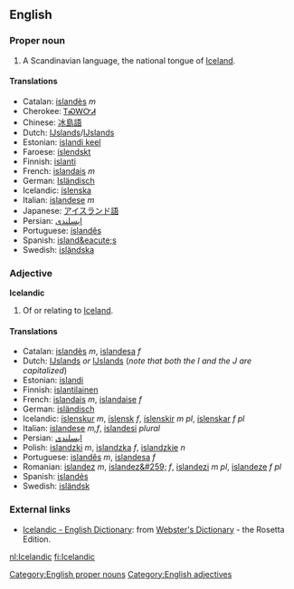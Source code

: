 ==English==
===Proper noun===
[[Category:English proper nouns]]
#A Scandinavian language, the national tongue of [[Iceland]].

====Translations====
*Catalan: [[islandès]] ''m''
*Cherokee: [[ᎢᏍᎳᏅᏗ]]
*Chinese: [[冰島語]]
*Dutch: [[Ĳslands]]/[[IJslands]] {{n}}
*Estonian: [[islandi keel]]
*Faroese: [[íslendskt]]
*Finnish: [[islanti]]
*French: [[islandais]] ''m''
*German: [[Isländisch]] {{n}}
*Icelandic: [[íslenska]]
*Italian: [[islandese]] ''m''
*Japanese: [[アイスランド語]]
*Persian: [[ایسلندی]]
*Portuguese: [[islandês]] {{m}}
*Spanish: [[island&eacute;s]]
*Swedish: [[isländska]]

=== Adjective ===
[[Category:English adjectives]]
'''Icelandic'''

#Of or relating to [[Iceland]].

====Translations====
*Catalan: [[islandès]] ''m'', [[islandesa]] ''f''
*Dutch: [[Ĳslands]] ''or'' [[IJslands]] (''note that both the I and the J are capitalized'')
*Estonian: [[islandi]]
*Finnish: [[islantilainen]]
*French: [[islandais]] ''m'', [[islandaise]] ''f''
*German: [[isländisch]]
*Icelandic: [[íslenskur]] ''m'', [[íslensk]] ''f'', [[íslenskir]] ''m pl'', [[íslenskar]] ''f pl''
*Italian: [[islandese]] ''m,f'', [[islandesi]] ''plural''
*Persian: [[ایسلندی]]
*Polish: [[islandzki]] ''m'', [[islandzka]] ''f'', [[islandzkie]] ''n''
*Portuguese: [[islandês]] ''m'', [[islandesa]] ''f''
*Romanian: [[islandez]] ''m'', [[islandez&#259;]] ''f'', [[islandezi]] ''m pl'', [[islandeze]] ''f pl''
*Spanish: [[islandés]]
*Swedish: [[isländsk]]

=== External links ===
{{interwiktionary|code=is}}
*[http://www.websters-online-dictionary.org/definition/Icelandic-english/ Icelandic - English Dictionary]: from [http://www.websters-online-dictionary.org/ Webster's Dictionary] - the Rosetta Edition.

[[nl:Icelandic]]
[[fi:Icelandic]]
